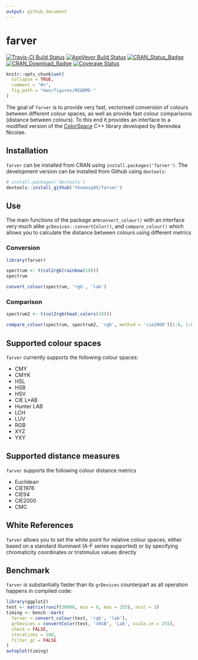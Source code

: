 ```yaml
---
output: github_document
---
```


<!-- README.md is generated from README.Rmd. Please edit that file -->

# farver

[![Travis-CI Build Status](https://travis-ci.org/thomasp85/farver.svg?branch=master)](https://travis-ci.org/thomasp85/farver)
[![AppVeyor Build Status](https://ci.appveyor.com/api/projects/status/github/thomasp85/farver?branch=master&svg=true)](https://ci.appveyor.com/project/thomasp85/farver)
[![CRAN_Status_Badge](http://www.r-pkg.org/badges/version-ago/farver)](http://cran.r-project.org/package=farver)
[![CRAN_Download_Badge](http://cranlogs.r-pkg.org/badges/grand-total/farver)](http://cran.r-project.org/package=farver)
[![Coverage Status](https://img.shields.io/codecov/c/github/thomasp85/farver/master.svg)](https://codecov.io/github/thomasp85/farver?branch=master)

```r
knitr::opts_chunk$set(
  collapse = TRUE,
  comment = "#>",
  fig.path = "man/figures/README-"
)
```

The goal of `farver` is to provide very fast, vectorised conversion of colours
between different colour spaces, as well as provide fast colour comparisons 
(distance between colours). To this end it provides an interface to a modified 
version of the [ColorSpace](https://github.com/berendeanicolae/ColorSpace) C++ 
library developed by Berendea Nicolae.

## Installation
`farver` can be installed from CRAN using `install.packages('farver')`. The 
development version can be installed from Github using `devtools`:

```r
# install.packages('devtools')
devtools::install_github('thomasp85/farver')
```

## Use
The main functions of the package are`convert_colour()` with an interface very
much alike `grDevices::convertColor()`, and `compare_colour()` which allows you
to calculate the distance between colours using different metrics

### Conversion

```r
library(farver)

spectrum <- t(col2rgb(rainbow(10)))
spectrum

convert_colour(spectrum, 'rgb', 'lab')
```

### Comparison

```r
spectrum2 <- t(col2rgb(heat.colors(10)))

compare_colour(spectrum, spectrum2, 'rgb', method = 'cie2000')[1:6, 1:6]
```

## Supported colour spaces
`farver` currently supports the following colour spaces:

- CMY
- CMYK
- HSL
- HSB
- HSV
- CIE L*AB
- Hunter LAB
- LCH
- LUV
- RGB
- XYZ
- YXY

## Supported distance measures
`farver` supports the following colour distance metrics

- Euclidean
- CIE1976
- CIE94
- CIE2000
- CMC

## White References
`farver` allows you to set the white point for relative colour spaces, either
based on a standard illuminant (A-F series supported) or by specifying 
chromaticity coordinates or tristimulus values directly

## Benchmark
`farver` is substantially faster than its `grDevices` counterpart as all 
operation happens in compiled code:

```r
library(ggplot2)
test <- matrix(runif(30000, min = 0, max = 255), ncol = 3)
timing <- bench::mark(
  farver = convert_colour(test, 'rgb', 'lab'),
  grDevices = convertColor(test, 'sRGB', 'Lab', scale.in = 255), 
  check = FALSE,
  iterations = 100,
  filter_gc = FALSE
)
autoplot(timing)
```

